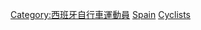 [[Category:西班牙自行車運動員|Category:西班牙自行車運動員]]
[[Category:各國奧運自由車選手|Spain]]
[[Category:西班牙夏季奥运运动员|Cyclists]]